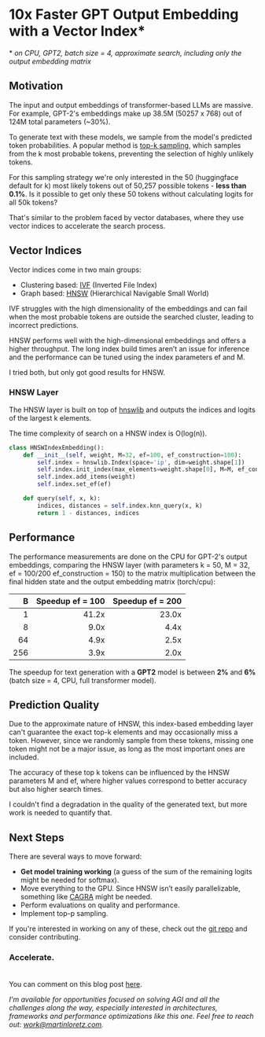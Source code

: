 # 10x Faster GPT Output Embedding with a Vector Index\*

\* _on CPU, GPT2, batch size = 4, approximate search, including only the output embedding matrix_

## Motivation

The input and output embeddings of transformer-based LLMs are massive. For example,
GPT-2's embeddings make up 38.5M (50257 x 768) out of 124M total parameters (~30%).

To generate text with these models, we sample from the model's predicted token probabilities. A popular method is [top-k sampling](https://ivibudh.medium.com/a-guide-to-controlling-llm-model-output-exploring-top-k-top-p-and-temperature-parameters-ed6a31313910), which samples from the k most probable tokens, preventing the selection of highly unlikely tokens.

For this sampling strategy we're only interested in the 50 (huggingface default for k) most likely tokens out of 50,257 possible tokens - **less than 0.1%**. Is it possible to get only these 50 tokens without calculating logits for all 50k tokens?

That's similar to the problem faced by vector databases, where they use vector indices to accelerate the search process.

## Vector Indices

Vector indices come in two main groups:

- Clustering based: [IVF](https://www.pinecone.io/learn/series/faiss/vector-indexes/#Inverted-File-Index) (Inverted File Index)
- Graph based: [HNSW](https://www.pinecone.io/learn/series/faiss/hnsw/) (Hierarchical Navigable Small World)

IVF struggles with the high dimensionality of the embeddings and can fail when the most probable tokens are outside the searched cluster, leading to incorrect predictions.

HNSW performs well with the high-dimensional embeddings and offers a higher throughput. The long index build times aren’t an issue for inference and the performance can be tuned using the index parameters ef and M.

I tried both, but only got good results for HNSW.

### HNSW Layer

The HNSW layer is built on top of [hnswlib](https://github.com/nmslib/hnswlib) and outputs the indices and logits of the largest k elements.

The time complexity of search on a HNSW index is O(log(n)).

```python
class HNSWIndexEmbedding():
    def __init__(self, weight, M=32, ef=100, ef_construction=100):
        self.index = hnswlib.Index(space='ip', dim=weight.shape[1])
        self.index.init_index(max_elements=weight.shape[0], M=M, ef_construction=ef_construction)
        self.index.add_items(weight)
        self.index.set_ef(ef)

    def query(self, x, k):
        indices, distances = self.index.knn_query(x, k)
        return 1 - distances, indices
```

## Performance

The performance measurements are done on the CPU for GPT-2's output embeddings, comparing the HNSW layer (with parameters k = 50, M = 32, ef = 100/200 ef_construction = 150) to the matrix multiplication between the final hidden state and the output embedding matrix (torch/cpu):

|   B | Speedup ef = 100 | Speedup ef = 200 |
| --: | ---------------: | ---------------: |
|   1 |            41.2x |            23.0x |
|   8 |             9.0x |             4.4x |
|  64 |             4.9x |             2.5x |
| 256 |             3.9x |             2.0x |

The speedup for text generation with a **GPT2** model is between **2%** and **6%** (batch size = 4, CPU, full transformer model).

## Prediction Quality

Due to the approximate nature of HNSW, this index-based embedding layer can't guarantee the exact top-k elements and may occasionally miss a token. However, since we randomly sample from these tokens, missing one token might not be a major issue, as long as the most important ones are included.

The accuracy of these top k tokens can be influenced by the HNSW parameters M and ef, where higher values correspond to better accuracy but also higher search times.

I couldn't find a degradation in the quality of the generated text, but more work is needed to quantify that.

## Next Steps

There are several ways to move forward:

- **Get model training working** (a guess of the sum of the remaining logits might be needed for softmax).
- Move everything to the GPU. Since HNSW isn’t easily parallelizable, something like [CAGRA](https://developer.nvidia.com/blog/accelerating-vector-search-fine-tuning-gpu-index-algorithms/) might be needed.
- Perform evaluations on quality and performance.
- Implement top-p sampling.

If you're interested in working on any of these, check out the [git repo](https://github.com/martinloretzzz/vector-index-layer) and consider contributing.

### Accelerate.<br /><br />

You can comment on this blog post [here](https://github.com/martinloretzzz/vector-index-layer/discussions).

_I'm available for opportunities focused on solving AGI and all the challenges along the way,
especially interested in architectures, frameworks and performance optimizations like this one. Feel free to reach out: work@martinloretz.com._
